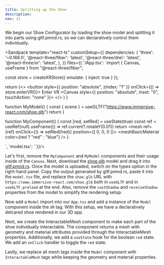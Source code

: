 ```yaml
---
title: Splitting up the Shoe
description:
nav: 11
---
```


We begin our Shoe Configurator by loading the shoe model and splitting it into parts using gltf.pmnd.rs, so we can declaratively control them individually.  

<Sandpack
  template="react-ts"
  customSetup={{
    dependencies: {
      'three': '~0.168.0',
      '@react-three/fiber': 'latest',
      '@react-three/drei': 'latest',
      '@react-three/xr': 'latest',
    },
  }}
  files={{
    '/App.tsx': `import { Canvas, useFrame } from "@react-three/fiber";

const store = createXRStore({ emulate: { inject: true } });

  return (<>
    <button style={{ position: "absolute", zIndex: "1" }} onClick={() => store.enterVR()}>
        Enter VR
    </button>
    <Canvas style={{ position: "absolute", inset: "0", touchAction: "none" }}>
      <XR store={store}>
        <Environment preset="warehouse" />
        <MyComponent />
        <MyModel />
      </XR>
    </Canvas>
    </>
  )
}

function MyModel() {
    const { scene } = useGLTF("https://www.immersive-react.com/shoe.glb")
    return <primitive object={scene} />
}

function MyComponent() {
    const [red, setRed] = useState(true)
    const ref = useRef<Mesh>(null)
    useFrame(() => ref.current?.rotateY(0.01)) 
    return <mesh ref={ref} onClick={() => setRed(!red)} position={[ 0, 0, 0 ]}>
        <boxGeometry/>
        <meshBasicMaterial color={red ? "red" : "blue"} />
    </mesh>
}

`, 'model.tsx': ``}}/>

Let's first, remove the `MyComponent` and `MyModel` components and their usage inside of the `Canvas`. Next, download the <a download href="https://www.immersive-react.com/shoe.glb">shoe.glb</a> model and drag it into [gltf.pmnd.rs](gltf.pmnd.rs). Once the model is uploaded, switch on the types option in the right-hand panel. Copy the output generated by gltf.pmnd.rs, paste it into the `model.tsx` file, and replace the `shoe.glb` URL with `https://www.immersive-react.com/shoe.glb` both in `useGLTF` and in `useGLTF.preload` at the end. Also, remove the `castShadow` and `receiveShadow` properties from the model to simplify the rendering setup.

Now add a `Model` import into our `App.tsx` and add a instance of the `Model` component inside the `XR` tag. With this setup, we have a declaratively delcared shoe rendered in our 3D app.


Next, we create the InteractableMesh component to make each part of the shoe individually interactable. The component returns a mesh with geometry and material attributes provided through the InteractableMesh properties. Additionally, we add a `useState` hook for the boolean `red` state. We add an `onClick` handler to toggle the `red` state.

Lastly, we replace all mesh tags inside the `Model` component with `InteractableMesh` tags while keeping the geometry and material properties.

